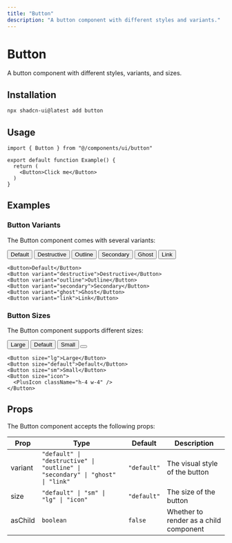 ```yaml
---
title: "Button"
description: "A button component with different styles and variants."
---
```




<DocsLayout title={frontmatter.title} description={frontmatter.description}>

# Button

A button component with different styles, variants, and sizes.

## Installation

```bash
npx shadcn-ui@latest add button
```

## Usage

```tsx
import { Button } from "@/components/ui/button"

export default function Example() {
  return (
    <Button>Click me</Button>
  )
}
```

## Examples

### Button Variants

The Button component comes with several variants:

<div className="flex flex-wrap gap-4">
  <Button>Default</Button>
  <Button variant="destructive">Destructive</Button>
  <Button variant="outline">Outline</Button>
  <Button variant="secondary">Secondary</Button>
  <Button variant="ghost">Ghost</Button>
  <Button variant="link">Link</Button>
</div>

```tsx
<Button>Default</Button>
<Button variant="destructive">Destructive</Button>
<Button variant="outline">Outline</Button>
<Button variant="secondary">Secondary</Button>
<Button variant="ghost">Ghost</Button>
<Button variant="link">Link</Button>
```

### Button Sizes

The Button component supports different sizes:

<div className="flex flex-wrap items-center gap-4">
  <Button size="lg">Large</Button>
  <Button size="default">Default</Button>
  <Button size="sm">Small</Button>
  <Button size="icon">
    <PlusIcon className="h-4 w-4" />
  </Button>
</div>

```tsx
<Button size="lg">Large</Button>
<Button size="default">Default</Button>
<Button size="sm">Small</Button>
<Button size="icon">
  <PlusIcon className="h-4 w-4" />
</Button>
```

## Props

The Button component accepts the following props:

| Prop      | Type                                                                                 | Default     | Description                               |
|-----------|--------------------------------------------------------------------------------------|-------------|-------------------------------------------|
| variant   | `"default" \| "destructive" \| "outline" \| "secondary" \| "ghost" \| "link"` | `"default"` | The visual style of the button           |
| size      | `"default" \| "sm" \| "lg" \| "icon"`                                               | `"default"` | The size of the button                    |
| asChild   | `boolean`                                                                            | `false`     | Whether to render as a child component    |

</DocsLayout>